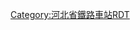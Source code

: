 <noinclude>{{BS-map
| title = 东花园站站线布置图
| map = </noinclude>
\CONTg\~~ ~~ ~~[[京包铁路]][[包头站]]方向
\ABZg2\STRc3
STRc2\ABZg3!~STRc1\STR+4
STR+1\STR!~STRc4\STR
STR\STR\STR
STR\STR\STR
STR\STR\STR
STR\STR\STR+BSl
STR\STR\STR+BSl
STR+BSr\STR\STR+BSl
STR+BSr\STR\STR+BSl
STR+BSr\STR\STR
STR+BSr\STR\STR
STR\STR\STR
STR\STR\STR
STR2\STR!~STRc3\STR
STRc1\ABZg+4!~STRc2\STR3
\ABZg+1\STRc4
\CONTf\~~ ~~ ~~ ~~[[京包铁路]][[北京北站]]方向
<noinclude>}}

{{Rdt intro|[[东花园站]]}}

[[Category:河北省鐵路車站RDT]]

</noinclude>